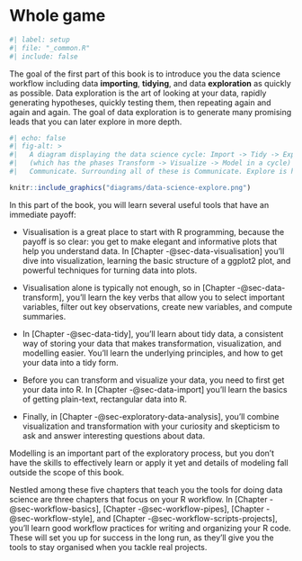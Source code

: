 # Whole game {#sec-whole-game-intro .unnumbered}

```r
#| label: setup
#| file: "_common.R"
#| include: false
```

The goal of the first part of this book is to introduce you the data science workflow including data **importing**, **tidying**, and data **exploration** as quickly as possible.
Data exploration is the art of looking at your data, rapidly generating hypotheses, quickly testing them, then repeating again and again and again.
The goal of data exploration is to generate many promising leads that you can later explore in more depth.

```r
#| echo: false
#| fig-alt: >
#|   A diagram displaying the data science cycle: Import -> Tidy -> Explore 
#|   (which has the phases Transform -> Visualize -> Model in a cycle) -> 
#|   Communicate. Surrounding all of these is Communicate. Explore is highlighted.

knitr::include_graphics("diagrams/data-science-explore.png")
```

<!--# TO DO: Update figure to include import and tidy as well. -->

In this part of the book, you will learn several useful tools that have an immediate payoff:

-   Visualisation is a great place to start with R programming, because the payoff is so clear: you get to make elegant and informative plots that help you understand data.
    In [Chapter -@sec-data-visualisation] you'll dive into visualization, learning the basic structure of a ggplot2 plot, and powerful techniques for turning data into plots.

-   Visualisation alone is typically not enough, so in [Chapter -@sec-data-transform], you'll learn the key verbs that allow you to select important variables, filter out key observations, create new variables, and compute summaries.

-   In [Chapter -@sec-data-tidy], you'll learn about tidy data, a consistent way of storing your data that makes transformation, visualization, and modelling easier.
    You'll learn the underlying principles, and how to get your data into a tidy form.

-   Before you can transform and visualize your data, you need to first get your data into R.
    In [Chapter -@sec-data-import] you'll learn the basics of getting plain-text, rectangular data into R.

-   Finally, in [Chapter -@sec-exploratory-data-analysis], you'll combine visualization and transformation with your curiosity and skepticism to ask and answer interesting questions about data.

Modelling is an important part of the exploratory process, but you don't have the skills to effectively learn or apply it yet and details of modeling fall outside the scope of this book.

Nestled among these five chapters that teach you the tools for doing data science are three chapters that focus on your R workflow.
In [Chapter -@sec-workflow-basics], [Chapter -@sec-workflow-pipes], [Chapter -@sec-workflow-style], and [Chapter -@sec-workflow-scripts-projects], you'll learn good workflow practices for writing and organizing your R code.
These will set you up for success in the long run, as they'll give you the tools to stay organised when you tackle real projects.
